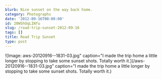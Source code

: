 ```yaml
---
blurb: Nice sunset on the way back home.
category: Photographs
date: '2012-09-16T00:00:00'
id: 20WShOqLINfu
slug: /road-trip-sunset-2012-09-16
tags: []
title: Road Trip Sunset
type: post
---
```


![Image: aws-20120916--1831-03.jpg" caption="I made the trip home a little longer by stopping to take some sunset shots. Totally worth it.](/aws-20120916--1831-03.jpg" caption="I made the trip home a little longer by stopping to take some sunset shots. Totally worth it.)